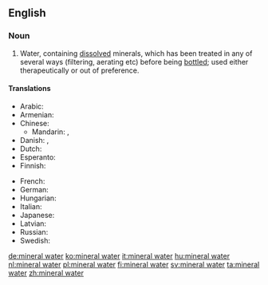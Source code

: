 ==English==
{{wikipedia}}

===Noun===
{{en-noun|sg=[[mineral]] [[water]]}}

# Water, containing [[dissolved]] minerals, which has been treated in any of several ways (filtering, aerating etc) before being [[bottle]]d; used either therapeutically or out of preference.

====Translations====
{{trans-top|water containing dissolved minerals}}
* Arabic: {{t|ar|ماء معدني|m|tr=maa' ma3diniy}}
* Armenian: {{t-|hy|հանքային ջուր|tr=hank’ayin ǰur}}
* Chinese:
** Mandarin: {{t-|cmn|礦泉水|sc=Hani}}, {{t-|cmn|矿泉水|tr=kuàngquán shuǐ|sc=Hani}}
* Danish: {{t-|da|danskvand|n|c}},  {{t|da|mineralvand|n|c}}
* Dutch: {{t-|nl|mineraalwater}}
* Esperanto: {{t-|eo|mineralakvo|xs=Esperanto}}
* Finnish: {{t-|fi|kivennäisvesi}}
{{trans-mid}}
* French: {{t+|fr|eau minérale|f}}
* German: {{t+|de|Mineralwasser|n}}
* Hungarian: {{t+|hu|ásványvíz}}
* Italian: {{t-|it|acqua minerale|f}}
* Japanese: {{t|ja|ミネラルウォーター|tr=mineraruwōtā}}
* Latvian: {{t|lv|mineralūdens|xs=Latvian}}
* Russian: {{t+|ru|минеральная вода|f|tr=minerálnaja vodá}}
* Swedish: {{t+|sv|mineralvatten|n}}
{{trans-bottom}}

[[de:mineral water]]
[[ko:mineral water]]
[[it:mineral water]]
[[hu:mineral water]]
[[nl:mineral water]]
[[pl:mineral water]]
[[fi:mineral water]]
[[sv:mineral water]]
[[ta:mineral water]]
[[zh:mineral water]]